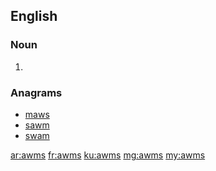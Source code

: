 ==English==

===Noun===
{{head|en|plural}}

# {{plural of|awm|lang=en}}

===Anagrams===
* [[maws#English|maws]]
* [[sawm#English|sawm]]
* [[swam#English|swam]]

[[ar:awms]]
[[fr:awms]]
[[ku:awms]]
[[mg:awms]]
[[my:awms]]